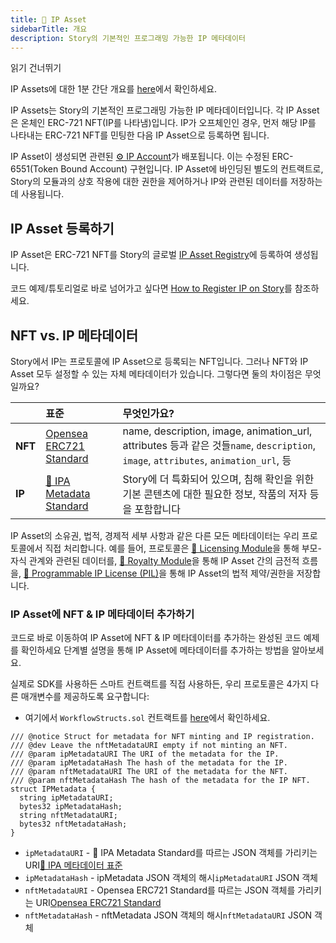 ```yaml
---
title: 🧩 IP Asset
sidebarTitle: 개요
description: Story의 기본적인 프로그래밍 가능한 IP 메타데이터
---
```


<Note>
  읽기 건너뛰기

  IP Assets에 대한 1분 간단 개요를 [here](https://twitter.com/jacobmtucker/status/1785765362744889410)에서 확인하세요.
</Note>

IP Assets는 Story의 기본적인 프로그래밍 가능한 IP 메타데이터입니다. 각 IP Asset은 온체인 ERC-721 NFT(IP를 나타냄)입니다. IP가 오프체인인 경우, 먼저 해당 IP를 나타내는 ERC-721 NFT를 민팅한 다음 IP Asset으로 등록하면 됩니다.

IP Asset이 생성되면 관련된 [⚙️ IP Account](/concepts/ip-asset/ip-account)가 배포됩니다. 이는 수정된 ERC-6551(Token Bound Account) 구현입니다. IP Asset에 바인딩된 별도의 컨트랙트로, Story의 모듈과의 상호 작용에 대한 권한을 제어하거나 IP와 관련된 데이터를 저장하는 데 사용됩니다.

## IP Asset 등록하기

IP Asset은 ERC-721 NFT를 Story의 글로벌 [IP Asset Registry](/concepts/registry/ip-asset-registry)에 등록하여 생성됩니다.

코드 예제/튜토리얼로 바로 넘어가고 싶다면 [How to Register IP on Story](/developers/tutorials/how-to-register-ip-on-story)를 참조하세요.

## NFT vs. IP 메타데이터

Story에서 IP는 프로토콜에 IP Asset으로 등록되는 NFT입니다. 그러나 NFT와 IP Asset 모두 설정할 수 있는 자체 메타데이터가 있습니다. 그렇다면 둘의 차이점은 무엇일까요?

|         | 표준                                                                         | 무엇인가요?                                                                                                                        |
| :------ | :------------------------------------------------------------------------- | :---------------------------------------------------------------------------------------------------------------------------- |
| **NFT** | [Opensea ERC721 Standard](https://docs.opensea.io/docs/metadata-standards) | name, description, image, animation\_url, attributes 등과 같은 것들`name`, `description`, `image`, `attributes`, `animation_url`, 등 |
| **IP**  | [📝 IPA Metadata Standard](/concepts/ip-asset/ipa-metadata-standard)       | Story에 더 특화되어 있으며, 침해 확인을 위한 기본 콘텐츠에 대한 필요한 정보, 작품의 저자 등을 포함합니다                                                               |

IP Asset의 소유권, 법적, 경제적 세부 사항과 같은 다른 모든 메타데이터는 우리 프로토콜에서 직접 처리합니다. 예를 들어, 프로토콜은 [📜 Licensing Module](/concepts/licensing-module/overview)을 통해 부모-자식 관계와 관련된 데이터를, [💸 Royalty Module](/concepts/royalty-module/overview)을 통해 IP Asset 간의 금전적 흐름을, [💊 Programmable IP License (PIL)](/concepts/programmable-ip-license/overview)을 통해 IP Asset의 법적 제약/권한을 저장합니다.

### IP Asset에 NFT & IP 메타데이터 추가하기

<CardGroup cols={2}>
  <Card title="SDK 완성된 코드 예제" href="https://github.com/storyprotocol/typescript-tutorial/blob/main/scripts/registration/register.ts" icon="computer">
    코드로 바로 이동하여 IP Asset에 NFT & IP 메타데이터를 추가하는 완성된 코드 예제를 확인하세요
  </Card>

  <Card title="SDK 설명" href="/developers/typescript-sdk/register-ip-asset" icon="file">
    단계별 설명을 통해 IP Asset에 메타데이터를 추가하는 방법을 알아보세요.
  </Card>
</CardGroup>

실제로 SDK를 사용하든 스마트 컨트랙트를 직접 사용하든, 우리 프로토콜은 4가지 다른 매개변수를 제공하도록 요구합니다:

* 여기에서 `WorkflowStructs.sol` 컨트랙트를 [here](https://github.com/storyprotocol/protocol-periphery-v1/blob/main/contracts/lib/WorkflowStructs.sol)에서 확인하세요.

```solidity WorkflowStructs.sol
/// @notice Struct for metadata for NFT minting and IP registration.
/// @dev Leave the nftMetadataURI empty if not minting an NFT.
/// @param ipMetadataURI The URI of the metadata for the IP.
/// @param ipMetadataHash The hash of the metadata for the IP.
/// @param nftMetadataURI The URI of the metadata for the NFT.
/// @param nftMetadataHash The hash of the metadata for the IP NFT.
struct IPMetadata {
  string ipMetadataURI;
  bytes32 ipMetadataHash;
  string nftMetadataURI;
  bytes32 nftMetadataHash;
}
```

* `ipMetadataURI` - 📝 IPA Metadata Standard를 따르는 JSON 객체를 가리키는 URI[📝 IPA 메타데이터 표준](/concepts/ip-asset/ipa-metadata-standard)
* `ipMetadataHash` - ipMetadata JSON 객체의 해시`ipMetadataURI` JSON 객체
* `nftMetadataURI` - Opensea ERC721 Standard를 따르는 JSON 객체를 가리키는 URI[Opensea ERC721 Standard](https://docs.opensea.io/docs/metadata-standards)
* `nftMetadataHash` - nftMetadata JSON 객체의 해시`nftMetadataURI` JSON 객체
